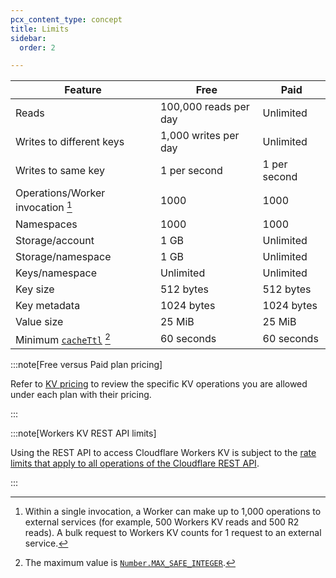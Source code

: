 ```yaml
---
pcx_content_type: concept
title: Limits
sidebar:
  order: 2

---
```



| Feature                                                                        | Free                  | Paid         |
| ------------------------------------------------------------------------------ | --------------------- | ------------ |
| Reads                                                                          | 100,000 reads per day | Unlimited    |
| Writes to different keys                                                       | 1,000 writes per day  | Unlimited    |
| Writes to same key                                                             | 1 per second          | 1 per second |
| Operations/Worker invocation [^1]                                              | 1000                  | 1000         |
| Namespaces                                                                     | 1000                  | 1000         |
| Storage/account                                                                | 1 GB                  | Unlimited    |
| Storage/namespace                                                              | 1 GB                  | Unlimited    |
| Keys/namespace                                                                 | Unlimited             | Unlimited    |
| Key size                                                                       | 512 bytes             | 512 bytes    |
| Key metadata                                                                   | 1024 bytes            | 1024 bytes   |
| Value size                                                                     | 25 MiB                | 25 MiB       |
| Minimum [`cacheTtl`](/kv/api/read-key-value-pairs/#cachettl-parameter) [^2]    | 60 seconds            | 60 seconds   |

[^1]: Within a single invocation, a Worker can make up to 1,000 operations to external services (for example, 500 Workers KV reads and 500 R2 reads). A bulk request to Workers KV counts for 1 request to an external service.

[^2]: The maximum value is [`Number.MAX_SAFE_INTEGER`](https://developer.mozilla.org/en-US/docs/Web/JavaScript/Reference/Global_Objects/Number/MAX_SAFE_INTEGER).

<Render file="limits_increase" product="workers" />

:::note[Free versus Paid plan pricing]

Refer to [KV pricing](/kv/platform/pricing/) to review the specific KV operations you are allowed under each plan with their pricing.

:::

:::note[Workers KV REST API limits]

Using the REST API to access Cloudflare Workers KV is subject to the [rate limits that apply to all operations of the Cloudflare REST API](/fundamentals/api/reference/limits).

:::
